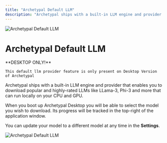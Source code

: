```yaml
---
title: "Archetypal Default LLM"
description: "Archetypal ships with a built-in LLM engine and provider that enables you to download popular and highly-rated LLMs like LLama-3, Phi-3 and more that can run locally on your CPU and GPU."
---
```



<Image
  src="/images/anythingllm-setup/llm-configuration/local/built-in/header-image.png"
  height={1080}
  width={1920}
  quality={100}
  alt="Archetypal Default LLM"
/>

# Archetypal Default LLM

<Callout type="info" emoji="️💡">
  **DESKTOP ONLY!**

    This default llm provider feature is only present on Desktop Version of Archetypal

</Callout>

Archetypal ships with a built-in LLM engine and provider that enables you to download popular and highly-rated LLMs like LLama-3, Phi-3 and more that can run locally on your CPU and GPU.

When you boot up Archetypal Desktop you will be able to select the model you wish to download. Its progress will be tracked in the top-right of the application window.

You can update your model to a different model at any time in the **Settings**.

<Image
  src="/images/anythingllm-setup/llm-configuration/local/built-in/default-llm.png"
  height={1080}
  width={1920}
  quality={100}
  alt="Archetypal Default LLM"
/>
